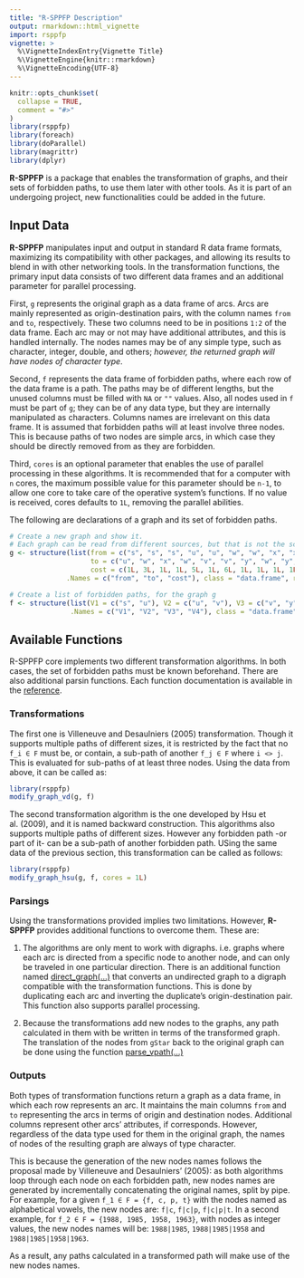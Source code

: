 ```yaml
---
title: "R-SPPFP Description"
output: rmarkdown::html_vignette
import: rsppfp
vignette: >
  %\VignetteIndexEntry{Vignette Title}
  %\VignetteEngine{knitr::rmarkdown}
  %\VignetteEncoding{UTF-8}
---
```


```r
knitr::opts_chunk$set(
  collapse = TRUE,
  comment = "#>"
)
library(rsppfp)
library(foreach)
library(doParallel)
library(magrittr)
library(dplyr)
```

**R-SPPFP** is a package that enables the transformation of graphs, and their sets of forbidden paths, to use them later with other tools. As it is part of an undergoing project, new functionalities could be added in the future.


## Input Data
**R-SPPFP** manipulates input and output in standard R data frame formats, maximizing its compatibility with other packages, and allowing its results to blend in with other networking tools. In the transformation functions, the primary input data consists of two different data frames and an additional parameter for parallel processing. 

First, `g`  represents the original graph as a data frame of arcs. Arcs are mainly represented as origin-destination pairs, with the column names `from` and `to`, respectively. These two columns need to be in positions `1:2` of the data frame. Each arc may or not may have additional attributes, and this is handled internally. The nodes names may be of any simple type, such as character, integer, double, and others; _however, the returned graph will have nodes of character type_.

Second, `f` represents the data frame of forbidden paths, where each row of the data frame is a path. The paths may be of different lengths, but the unused columns must be filled with `NA` or `""` values. Also, all nodes used in `f` must be part of `g`; they can be of any data type, but they are internally manipulated as characters. Columns names are irrelevant on this data frame. It is assumed that forbidden paths will at least involve three nodes. This is because paths of two nodes are simple arcs, in which case they should be directly removed from  as they are forbidden.

Third, `cores` is an optional parameter that enables the use of parallel processing in these algorithms. It is recommended that for a computer with `n` cores, the maximum possible value for this parameter should be `n-1`, to allow one core to take care of the operative system’s functions. If no value is received, cores defaults to `1L`, removing the parallel abilities.

The following are declarations of a graph and its set of forbidden paths. 


```r
# Create a new graph and show it.
# Each graph can be read from different sources, but that is not the scope of R-SPPFP.
g <- structure(list(from = c("s", "s", "s", "u", "u", "w", "w", "x", "x", "v", "v", "y", "y"), 
                    to = c("u", "w", "x", "w", "v", "v", "y", "w", "y", "y", "t", "t", "u"), 
                    cost = c(1L, 3L, 1L, 1L, 5L, 1L, 6L, 1L, 1L, 1L, 1L, 7L, 8L)), 
              .Names = c("from", "to", "cost"), class = "data.frame", row.names = c(NA, -13L))

# Create a list of forbidden paths, for the graph g
f <- structure(list(V1 = c("s", "u"), V2 = c("u", "v"), V3 = c("v", "y"), V4 = c("t", "u")), 
               .Names = c("V1", "V2", "V3", "V4"), class = "data.frame", row.names = c(NA, -2L))
```


## Available Functions
R-SPPFP core implements two different transformation algorithms. In both cases, the set of forbidden paths must be known beforehand. There are also additional parsin functions. Each function documentation is available in the [reference](reference/index.html).

### Transformations
The first one is Villeneuve and Desaulniers (2005) transformation. Though it supports multiple paths of different sizes, it is restricted by the fact that no `f_i ∈ F` must be, or contain, a sub-path of another `f_j ∈ F`  where `i <> j`. This is evaluated for sub-paths of at least three nodes. Using the data from above, it can be called as:

```r
library(rsppfp)
modify_graph_vd(g, f)
```

The second transformation algorithm is the one developed by Hsu et al. (2009), and it is named backward construction. This algorithms also supports multiple paths of different sizes. However any forbidden path -or part of it- can be a sub-path of another forbidden path. USing the same data of the previous section, this transformation can be called as follows:


```r
library(rsppfp)
modify_graph_hsu(g, f, cores = 1L)

```



### Parsings
Using the transformations provided implies two limitations. However, **R-SPPFP** provides additional functions to overcome them. These are:

  1. The algorithms are only ment to work with digraphs. i.e. graphs where each arc is directed from a specific node to another node, and can only be traveled in one particular direction. There is an additional function named [direct_graph(...)](reference/direct_graph.html) that converts an undirected graph to a digraph compatible with the transformation functions. This is done by duplicating each arc and inverting the duplicate’s origin-destination pair. This function also supports parallel processing.
 
  2. Because the transformations add new nodes to the graphs, any path calculated in them with be written in terms of the transformed graph. The translation of the nodes from `gStar` back to the original graph can be done using the function [parse_vpath(...)](reference/parse_vpath.html)
  

### Outputs
Both types of transformation functions return a graph as a data frame, in which each row represents an arc. It maintains the main columns `from` and `to` representing the arcs in terms of origin and destination nodes. Additional columns represent other  arcs’ attributes, if corresponds. However, regardless of the data type used for them in the original graph, the names of nodes of the resulting graph are always of type character. 

This is because the generation of the new nodes names follows the proposal made by Villeneuve and Desaulniers’ (2005): as both algorithms loop through each node on each forbidden path, new nodes names are generated by incrementally concatenating the original names, split by pipe. For example, for a given `f_1 ∈ F = {f, c, p, t}` with the nodes named as alphabetical vowels, the new nodes are: `f|c`, `f|c|p`, `f|c|p|t`. In a second example, for `f_2 ∈ F = {1988, 1985, 1958, 1963}`, with nodes as integer values, the new nodes names will be: `1988|1985`, `1988|1985|1958` and `1988|1985|1958|1963`.

As a result, any paths calculated in a transformed path will make use of the new nodes names. 
